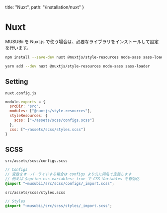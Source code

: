   title: "Nuxt",
  path: "/installation/nuxt"
}

# Nuxt

MUSUBii を Nuxt.js で使う場合は、必要なライブラリをインストールして設定を行います。

```bash
npm install --save-dev nuxt @nuxtjs/style-resources node-sass sass-loader
```

```bash
yarn add --dev nuxt @nuxtjs/style-resources node-sass sass-loader
```

## Setting

`nuxt.config.js`

```js
module.exports = {
  srcDir: "src",
  modules: ["@nuxtjs/style-resources"],
  styleResources: {
    scss: ["~/assets/scss/configs.scss"]
  },
  css: ["~/assets/scss/styles.scss"]
}
```

## SCSS

`src/assets/scss/configs.scss`

```scss
// Configs
// 変数をオーバーライドする場合は configs より先に同名で定義します
// 例えば $option-css-variables: true で CSS Variables を有効化
@import "~musubii/src/scss/configs/_import.scss";
```

`src/assets/scss/styles.scss`

```scss
// Styles
@import "~musubii/src/scss/styles/_import.scss";
```
